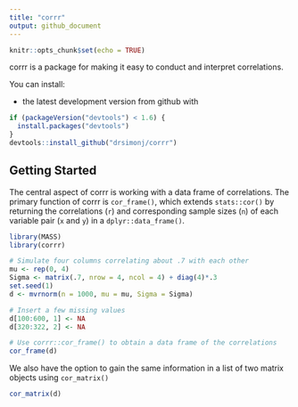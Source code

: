 ```yaml
---
title: "corrr"
output: github_document
---
```


```r
knitr::opts_chunk$set(echo = TRUE)
```

corrr is a package for making it easy to conduct and interpret correlations.

You can install:

- the latest development version from github with

```r
if (packageVersion("devtools") < 1.6) {
  install.packages("devtools")
}
devtools::install_github("drsimonj/corrr")
```

## Getting Started

The central aspect of corrr is working with a data frame of correlations. The primary function of corrr is `cor_frame()`, which extends `stats::cor()` by returning the correlations (`r`) and corresponding sample sizes (`n`) of each variable pair (`x` and `y`) in a `dplyr::data_frame()`.

```r
library(MASS)
library(corrr)

# Simulate four columns correlating about .7 with each other
mu <- rep(0, 4)
Sigma <- matrix(.7, nrow = 4, ncol = 4) + diag(4)*.3
set.seed(1) 
d <- mvrnorm(n = 1000, mu = mu, Sigma = Sigma)

# Insert a few missing values
d[100:600, 1] <- NA
d[320:322, 2] <- NA

# Use corrr::cor_frame() to obtain a data frame of the correlations
cor_frame(d)
```

We also have the option to gain the same information in a list of two matrix objects using `cor_matrix()`

```r
cor_matrix(d)
```
